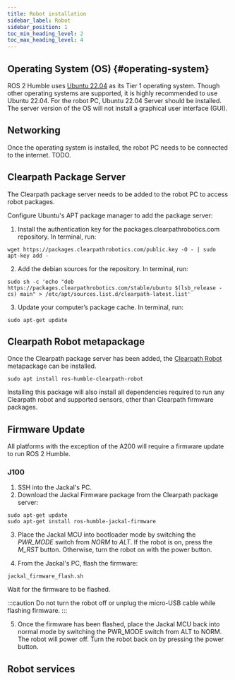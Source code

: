 ```yaml
---
title: Robot installation
sidebar_label: Robot
sidebar_position: 1
toc_min_heading_level: 2
toc_max_heading_level: 4
---
```


## Operating System (OS) {#operating-system}

ROS 2 Humble uses [Ubuntu 22.04](https://releases.ubuntu.com/jammy/) as its Tier 1 operating system. Though other operating systems are supported,
it is highly recommended to use Ubuntu 22.04. For the robot PC, Ubuntu 22.04 Server should be installed. The server version of the OS will not install a
graphical user interface (GUI).

## Networking

Once the operating system is installed, the robot PC needs to be connected to the internet. TODO.

## Clearpath Package Server

The Clearpath package server needs to be added to the robot PC to access robot packages.

Configure Ubuntu's APT package manager to add the package server:

1. Install the authentication key for the packages.clearpathrobotics.com repository. In terminal, run:

```
wget https://packages.clearpathrobotics.com/public.key -O - | sudo apt-key add -
```

2. Add the debian sources for the repository. In terminal, run:

```
sudo sh -c 'echo "deb https://packages.clearpathrobotics.com/stable/ubuntu $(lsb_release -cs) main" > /etc/apt/sources.list.d/clearpath-latest.list'
```

3. Update your computer’s package cache. In terminal, run:

```
sudo apt-get update
```

## Clearpath Robot metapackage

Once the Clearpath package server has been added, the [Clearpath Robot](https://github.com/clearpathrobotics/clearpath_robot) metapackage can be installed.

```
sudo apt install ros-humble-clearpath-robot
```

Installing this package will also install all dependencies required to run any Clearpath robot and supported sensors, other than Clearpath firmware packages.

## Firmware Update

All platforms with the exception of the A200 will require a firmware update to run ROS 2 Humble.

### J100

1. SSH into the Jackal's PC.
2. Download the Jackal Firmware package from the Clearpath package server:

```
sudo apt-get update
sudo apt-get install ros-humble-jackal-firmware
```

3. Place the Jackal MCU into bootloader mode by switching the *PWR_MODE* switch from *NORM* to *ALT*. If the robot is on, press the *M_RST* button. Otherwise, turn the
robot on with the power button.

4. From the Jackal's PC, flash the firmware:

```
jackal_firmware_flash.sh
```
Wait for the firmware to be flashed.

:::caution
Do not turn the robot off or unplug the micro-USB cable while flashing firmware.
:::

5. Once the firmware has been flashed, place the Jackal MCU back into normal mode by switching the PWR_MODE switch from ALT to NORM.
The robot will power off. Turn the robot back on by pressing the power button.

## Robot services

